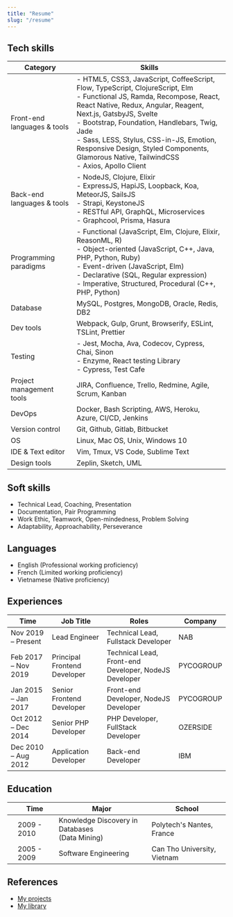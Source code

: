 ```yaml
---
title: "Resume"
slug: "/resume"
---
```



## Tech skills
Category | Skills
---------|--------
Front-end languages & tools | - HTML5, CSS3, JavaScript, CoffeeScript, Flow, TypeScript, ClojureScript, Elm <br />- Functional JS, Ramda, Recompose, React, React Native, Redux, Angular, Reagent, Next.js, GatsbyJS, Svelte<br />- Bootstrap, Foundation, Handlebars, Twig, Jade<br />- Sass, LESS, Stylus, CSS-in-JS, Emotion, Responsive Design, Styled Components, Glamorous Native, TailwindCSS <br /> - Axios, Apollo Client
Back-end languages & tools | - NodeJS, Clojure, Elixir <br /> - ExpressJS, HapiJS, Loopback, Koa, MeteorJS, SailsJS <br />- Strapi, KeystoneJS<br />- RESTful API, GraphQL, Microservices <br />- Graphcool, Prisma, Hasura
Programming paradigms | - Functional (JavaScript, Elm, Clojure, Elixir, ReasonML, R)<br />- Object-oriented (JavaScript, C++, Java, PHP, Python, Ruby)<br />- Event-driven (JavaScript, Elm)<br />- Declarative (SQL, Regular expression)<br />- Imperative, Structured, Procedural (C++, PHP, Python)
Database | MySQL, Postgres, MongoDB, Oracle, Redis, DB2
Dev tools | Webpack, Gulp, Grunt, Browserify, ESLint, TSLint, Prettier
Testing | - Jest, Mocha, Ava, Codecov, Cypress, Chai, Sinon <br /> - Enzyme, React testing Library <br /> - Cypress, Test Cafe
Project management tools | JIRA, Confluence, Trello, Redmine, Agile, Scrum, Kanban
DevOps | Docker, Bash Scripting, AWS, Heroku, Azure, CI/CD, Jenkins
Version control | Git, Github, Gitlab, Bitbucket
OS | Linux, Mac OS, Unix, Windows 10
IDE & Text editor | Vim, Tmux, VS Code, Sublime Text
Design tools | Zeplin, Sketch, UML

## Soft skills
- Technical Lead, Coaching, Presentation
- Documentation, Pair Programming
- Work Ethic, Teamwork, Open-mindedness, Problem Solving
- Adaptability, Approachability, Perseverance

## Languages

- English (Professional working proficiency)
- French (Limited working proficiency)
- Vietnamese (Native proficiency)

## Experiences
Time | Job Title | Roles | Company
-----|-----------|-------|--------
Nov 2019 – Present | Lead Engineer | Technical Lead, Fullstack Developer | NAB
Feb 2017 – Nov 2019 | Principal Frontend Developer | Technical Lead, Front-end Developer, NodeJS Developer | PYCOGROUP
Jan 2015 – Jan 2017 | Senior Frontend Developer | Front-end Developer, NodeJS Developer | PYCOGROUP
Oct 2012 – Dec 2014 | Senior PHP Developer | PHP Developer, FullStack Developer | OZERSIDE
Dec 2010 – Aug 2012 | Application Developer | Back-end Developer | IBM

## Education
[]()   | Time | Major | School
---|------|-------|-------
<Icon name="polytech-nantes" /> | 2009 - 2010 | Knowledge Discovery in Databases <br /> (Data Mining) | Polytech's Nantes, France
<Icon name="ctu" /> | 2005 - 2009 | Software Engineering | Can Tho University, Vietnam

## References
- [My projects](https://www.linkedin.com/in/loc-phan/)
- [My library](https://books.google.com/books?uid=100189658681647990568&hl=en)
